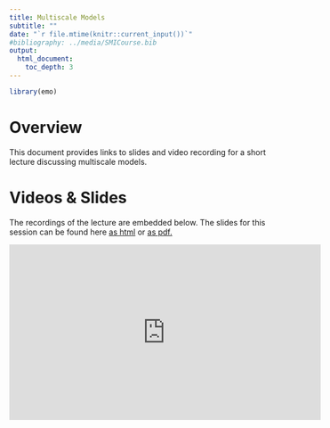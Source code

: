 ---
title: Multiscale Models
subtitle: ""
date: "`r file.mtime(knitr::current_input())`"
#bibliography: ../media/SMICourse.bib
output: 
  html_document:
    toc_depth: 3
---

```{r, echo = FALSE}
library(emo)
```


# Overview
This document provides links to slides and video recording for a short lecture discussing multiscale models.



# Videos & Slides
The recordings of the lecture are embedded below. The slides for this session can be found here [as html](./slides/Multiscale_Models_Slides.html) or [as pdf.](./slides/Multiscale_Models_Slides.pdf)

<p>
<iframe width="560" height="315" src="https://www.youtube.com/embed/W2kBp09E360" frameborder="0" allow="accelerometer; autoplay; encrypted-media; gyroscope; picture-in-picture" allowfullscreen></iframe>
</p>



